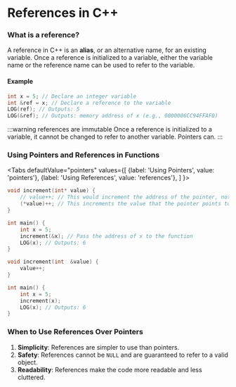 


# References in C++

### What is a reference?
A reference in C++ is an **alias**, or an alternative name, for an existing variable. Once a reference is initialized to a variable, either the variable name or the reference name can be used to refer to the variable.

#### Example
```cpp
int x = 5; // Declare an integer variable
int &ref = x; // Declare a reference to the variable
LOG(ref); // Outputs: 5
LOG(&ref); // Outputs: memory address of x (e.g., 0000006CC94FFAF0)
```

:::warning references are immutable
Once a reference is initialized to a variable, it cannot be changed to refer to another variable. Pointers can.
:::

### Using Pointers and References in Functions

<Tabs
  defaultValue="pointers"
  values={[
    {label: 'Using Pointers', value: 'pointers'},
    {label: 'Using References', value: 'references'},
  ]
}>

<TabItem value="pointers">

```cpp
void increment(int* value) {
    // value++; // This would increment the address of the pointer, not the value it points to.
    (*value)++; // This increments the value that the pointer points to.
}

int main() {
    int x = 5;
    increment(&x); // Pass the address of x to the function
    LOG(x); // Outputs: 6
}
```

</TabItem>

<TabItem value="references">

```cpp
void increment(int  &value) {
    value++;
}

int main() {
    int x = 5;
    increment(x);
    LOG(x); // Outputs: 6
}
```

</TabItem>

</Tabs>



### When to Use References Over Pointers

1. **Simplicity**: References are simpler to use than pointers.
2. **Safety**: References cannot be `NULL` and are guaranteed to refer to a valid object.
3. **Readability**: References make the code more readable and less cluttered.
